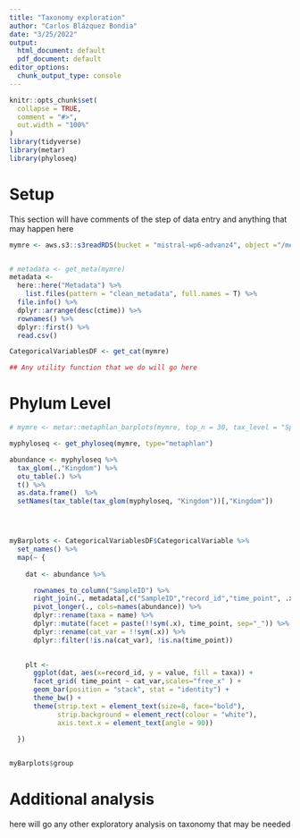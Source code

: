```yaml
---
title: "Taxonomy exploration"
author: "Carlos Blázquez Bondia"
date: "3/25/2022"
output:
  html_document: default
  pdf_document: default
editor_options:
  chunk_output_type: console
---
```


```r
knitr::opts_chunk$set(
  collapse = TRUE,
  comment = "#>",
  out.width = "100%"
)
library(tidyverse)
library(metar)
library(phyloseq)
```

# Setup

This section will have comments of the step of data entry and anything that may happen here

```r
mymre <- aws.s3::s3readRDS(bucket = "mistral-wp6-advanz4", object ="/metagenome/WMGS/MREObject.rds", region = "eu-west-1") 


# metadata <- get_meta(mymre)
metadata <-
  here::here("Metadata") %>% 
    list.files(pattern = "clean_metadata", full.names = T) %>%
  file.info() %>% 
  dplyr::arrange(desc(ctime)) %>% 
  rownames() %>% 
  dplyr::first() %>% 
  read.csv()

CategoricalVariablesDF <- get_cat(mymre)

```


```r

## Any utility function that we do will go here

```



# Phylum Level



```r
# mymre <- metar::metaphlan_barplots(mymre, top_n = 30, tax_level = "Species", save_files = F)

myphyloseq <- get_phyloseq(mymre, type="metaphlan")

abundance <- myphyloseq %>%
  tax_glom(.,"Kingdom") %>%
  otu_table(.) %>%
  t() %>%
  as.data.frame()  %>%
  setNames(tax_table(tax_glom(myphyloseq, "Kingdom"))[,"Kingdom"])




myBarplots <- CategoricalVariablesDF$CategoricalVariable %>%
  set_names() %>%
  map(~ {
    
    dat <- abundance %>%

      rownames_to_column("SampleID") %>%
      right_join(., metadata[,c("SampleID","record_id","time_point", .x)], by="SampleID") %>%
      pivot_longer(., cols=names(abundance)) %>%
      dplyr::rename(taxa = name) %>%
      dplyr::mutate(facet = paste(!!sym(.x), time_point, sep="_")) %>%
      dplyr::rename(cat_var = !!sym(.x)) %>% 
      dplyr::filter(!is.na(cat_var), !is.na(time_point))

    
    plt <- 
      ggplot(dat, aes(x=record_id, y = value, fill = taxa)) +
      facet_grid( time_point ~ cat_var,scales="free_x" ) +
      geom_bar(position = "stack", stat = "identity") +
      theme_bw() +
      theme(strip.text = element_text(size=8, face="bold"),
            strip.background = element_rect(colour = "white"),
            axis.text.x = element_text(angle = 90))
    
  })


myBarplots$group

```




# Additional analysis

here will go any other exploratory analysis on taxonomy that may be needed
